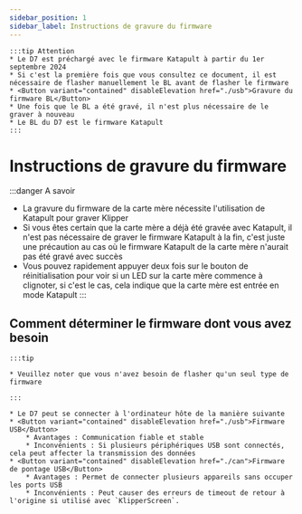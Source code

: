 ```yaml
---
sidebar_position: 1
sidebar_label: Instructions de gravure du firmware
---
```



    :::tip Attention
    * Le D7 est préchargé avec le firmware Katapult à partir du 1er septembre 2024
    * Si c'est la première fois que vous consultez ce document, il est nécessaire de flasher manuellement le BL avant de flasher le firmware 
    * <Button variant="contained" disableElevation href="./usb">Gravure du firmware BL</Button>
    * Une fois que le BL a été gravé, il n'est plus nécessaire de le graver à nouveau
    * Le BL du D7 est le firmware Katapult
    :::

# Instructions de gravure du firmware

:::danger A savoir
* La gravure du firmware de la carte mère nécessite l'utilisation de Katapult pour graver Klipper
* Si vous êtes certain que la carte mère a déjà été gravée avec Katapult, il n'est pas nécessaire de graver le firmware Katapult à la fin, c'est juste une précaution au cas où le firmware Katapult de la carte mère n'aurait pas été gravé avec succès
* Vous pouvez rapidement appuyer deux fois sur le bouton de réinitialisation pour voir si un LED sur la carte mère commence à clignoter, si c'est le cas, cela indique que la carte mère est entrée en mode Katapult
:::

## Comment déterminer le firmware dont vous avez besoin

    :::tip

    * Veuillez noter que vous n'avez besoin de flasher qu'un seul type de firmware

    :::
    
    * Le D7 peut se connecter à l'ordinateur hôte de la manière suivante
    * <Button variant="contained" disableElevation href="./usb">Firmware USB</Button>
        * Avantages : Communication fiable et stable
        * Inconvénients : Si plusieurs périphériques USB sont connectés, cela peut affecter la transmission des données
    * <Button variant="contained" disableElevation href="./can">Firmware de pontage USB</Button>
        * Avantages : Permet de connecter plusieurs appareils sans occuper les ports USB
        * Inconvénients : Peut causer des erreurs de timeout de retour à l'origine si utilisé avec `KlipperScreen`.